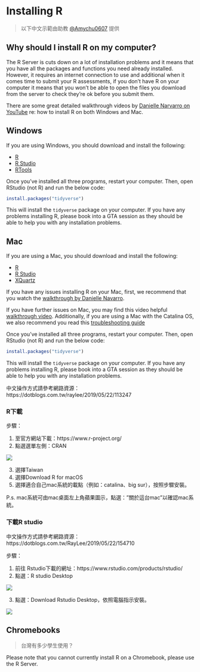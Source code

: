 # Installing R 

> 以下中文示範由助教 [\@Amychu0607](https://github.com/orgs/Rstat-project/people/Amychu0607) 提供

## Why should I install R on my computer?

The R Server is cuts down on a lot of installation problems and it means that you have all the packages and functions you need already installed. However, it requires an internet connection to use and additional when it comes time to submit your R assessments, if you don't have R on your computer it means that you won't be able to open the files you download from the server to check they're ok before you submit them.

There are some great detailed walkthrough videos by [Danielle Narvarro on YouTube](https://www.youtube.com/playlist?list=PLRPB0ZzEYegOZivdelOuEn-R-XUN-DOjd) re: how to install R on both Windows and Mac.

## Windows

If you are using Windows, you should download and install the following:

* [R](https://cran.r-project.org/bin/windows/base/)
* [R Studio](https://rstudio.com/products/rstudio/download/#download)
* [RTools](https://cran.r-project.org/bin/windows/Rtools/)

Once you've installed all three programs, restart your computer. Then, open RStudio (not R) and run the below code:

```r
install.packages("tidyverse")
```

This will install the `tidyverse` package on your computer. If you have any problems installing R, please book into a GTA session as they should be able to help you with any installation problems.

## Mac

If you are using a Mac, you should download and install the following:

* [R](https://www.stats.bris.ac.uk/R/)  
* [R Studio](https://rstudio.com/products/rstudio/download/#download)  
* [XQuartz](https://www.xquartz.org/)  

If you have any issues installing R on your Mac, first, we recommend that you watch the [walkthrough by Danielle Navarro](https://www.youtube.com/watch?v=ay25o485YXs&list=PLRPB0ZzEYegOZivdelOuEn-R-XUN-DOjd&index=1&t=113s). 

If you have further issues on Mac, you may find this video helpful [walkthrough video](https://www.youtube.com/watch?v=90IdULVGmYY). Additionally, if you are using a Mac with the Catalina OS, we also recommend you read this [troubleshooting guide](https://psyteachr.github.io/FAQ/installing-r-and-rstudio.html#i-am-using-macos-10.15-catalina)

Once you've installed all three programs, restart your computer. Then, open RStudio (not R) and run the below code:

```r
install.packages("tidyverse")
```

This will install the `tidyverse` package on your computer. If you have any problems installing R, please book into a GTA session as they should be able to help you with any installation problems.

中文操作方式請參考網路資源：https://dotblogs.com.tw/raylee/2019/05/22/113247

### R下載

步驟：

1. 至官方網站下載：https://www.r-project.org/
2. 點選選單左側：CRAN

![](images/appendix/git/235793599_1260520524377293_5794510097711123340_n.png)

     
3. 選擇Taiwan 
4. 選擇Download R for macOS
5. 選擇適合自己mac系統的載點（例如：catalina、big sur），按照步驟安裝。

P.s. mac系統可由mac桌面左上角蘋果圖示，點選：”關於這台mac”以確認mac系統。

### 下載R studio

中文操作方式請參考網路資源：https://dotblogs.com.tw/RayLee/2019/05/22/154710

步驟：

1. 前往 Rstudio下載的網址：https://www.rstudio.com/products/rstudio/
2. 點選：R studio Desktop

![](images/appendix/git/235627042_2595471147415063_6338335054587363226_n.png)

3. 點選：Download Rstudio Desktop，依照電腦指示安裝。

![](images/appendix/git/240447194_261301845837501_457042017318288971_n.png)




## Chromebooks

> 台灣有多少學生使用？

Please note that you cannot currently install R on a Chromebook, please use the R Server.
